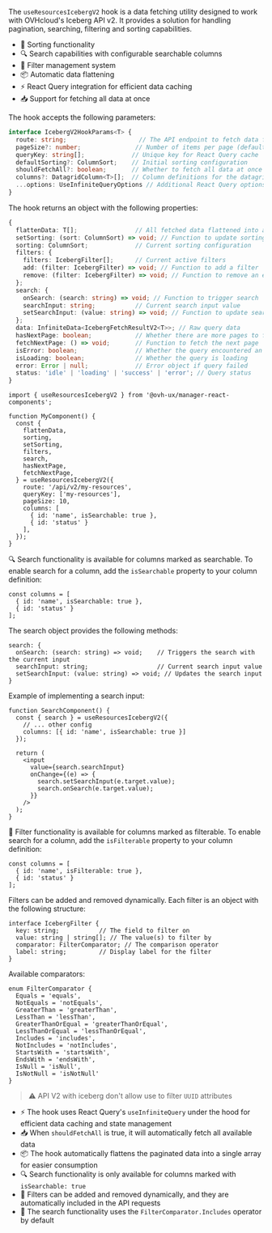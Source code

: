
<Meta title="Manager React Components/Hooks/useResourcesIcebergV2" />

<StorybookHeading label="Overview" level={2} />

The `useResourcesIcebergV2` hook is a data fetching utility designed to work with OVHcloud's Iceberg API v2. It provides a solution for handling pagination, searching, filtering and sorting capabilities.

<StorybookHeading label="Features" level={3} />

- 🔄 Sorting functionality
- 🔍 Search capabilities with configurable searchable columns
- 🎯 Filter management system
- 📦 Automatic data flattening
- ⚡ React Query integration for efficient data caching
- 📥 Support for fetching all data at once

<StorybookHeading label="Api" level={2} />

<StorybookHeading label="Parameters" level={3} />

The hook accepts the following parameters:

```typescript
interface IcebergV2HookParams<T> {
  route: string;                    // The API endpoint to fetch data from
  pageSize?: number;               // Number of items per page (default: from defaultPageSize)
  queryKey: string[];             // Unique key for React Query cache
  defaultSorting?: ColumnSort;    // Initial sorting configuration
  shouldFetchAll?: boolean;       // Whether to fetch all data at once
  columns?: DatagridColumn<T>[];  // Column definitions for the datagrid
  ...options: UseInfiniteQueryOptions // Additional React Query options
}
```

<StorybookHeading label="Return Value" level={3} />

The hook returns an object with the following properties:

```typescript
{
  flattenData: T[];                // All fetched data flattened into a single array
  setSorting: (sort: ColumnSort) => void; // Function to update sorting
  sorting: ColumnSort;             // Current sorting configuration
  filters: {
    filters: IcebergFilter[];      // Current active filters
    add: (filter: IcebergFilter) => void; // Function to add a filter
    remove: (filter: IcebergFilter) => void; // Function to remove an existing filter
  };
  search: {
    onSearch: (search: string) => void; // Function to trigger search
    searchInput: string;           // Current search input value
    setSearchInput: (value: string) => void; // Function to update search input
  };
  data: InfiniteData<IcebergFetchResultV2<T>>; // Raw query data
  hasNextPage: boolean;            // Whether there are more pages to fetch
  fetchNextPage: () => void;       // Function to fetch the next page
  isError: boolean;                // Whether the query encountered an error
  isLoading: boolean;              // Whether the query is loading
  error: Error | null;             // Error object if query failed
  status: 'idle' | 'loading' | 'success' | 'error'; // Query status
}
```

<StorybookHeading label="Example Usage" level={3} />

```tsx
import { useResourcesIcebergV2 } from '@ovh-ux/manager-react-components';

function MyComponent() {
  const {
    flattenData,
    sorting,
    setSorting,
    filters,
    search,
    hasNextPage,
    fetchNextPage,
  } = useResourcesIcebergV2({
    route: '/api/v2/my-resources',
    queryKey: ['my-resources'],
    pageSize: 10,
    columns: [
      { id: 'name', isSearchable: true },
      { id: 'status' }
    ],
  });
}
```

<StorybookHeading label="Search" level={4} />

🔍 Search functionality is available for columns marked as searchable. To enable search for a column, add the `isSearchable` property to your column definition:

```tsx
const columns = [
  { id: 'name', isSearchable: true },
  { id: 'status' }
];
```

The search object provides the following methods:
```tsx
search: {
  onSearch: (search: string) => void;    // Triggers the search with the current input
  searchInput: string;                   // Current search input value
  setSearchInput: (value: string) => void; // Updates the search input
}
```

Example of implementing a search input:
```tsx
function SearchComponent() {
  const { search } = useResourcesIcebergV2({
    // ... other config
    columns: [{ id: 'name', isSearchable: true }]
  });

  return (
    <input
      value={search.searchInput}
      onChange={(e) => {
        search.setSearchInput(e.target.value);
        search.onSearch(e.target.value);
      }}
    />
  );
}
```

<StorybookHeading label="Filters" level={4} />

🎯 Filter functionality is available for columns marked as filterable. To enable search for a column, add the `isFilterable` property to your column definition:

```tsx
const columns = [
  { id: 'name', isFilterable: true },
  { id: 'status' }
];
```

Filters can be added and removed dynamically. Each filter is an object with the following structure:

```tsx
interface IcebergFilter {
  key: string;           // The field to filter on
  value: string | string[]; // The value(s) to filter by
  comparator: FilterComparator; // The comparison operator
  label: string;         // Display label for the filter
}
```

Available comparators:
```tsx
enum FilterComparator {
  Equals = 'equals',
  NotEquals = 'notEquals',
  GreaterThan = 'greaterThan',
  LessThan = 'lessThan',
  GreaterThanOrEqual = 'greaterThanOrEqual',
  LessThanOrEqual = 'lessThanOrEqual',
  Includes = 'includes',
  NotIncludes = 'notIncludes',
  StartsWith = 'startsWith',
  EndsWith = 'endsWith',
  IsNull = 'isNull',
  IsNotNull = 'isNotNull'
}
```

> ⚠️ API V2 with iceberg don't allow use to filter `UUID` attributes

<StorybookHeading label="Notes" level={3} />

- ⚡ The hook uses React Query's `useInfiniteQuery` under the hood for efficient data caching and state management
- 📥 When `shouldFetchAll` is true, it will automatically fetch all available data
- 📦 The hook automatically flattens the paginated data into a single array for easier consumption
- 🔍 Search functionality is only available for columns marked with `isSearchable: true`
- 🎯 Filters can be added and removed dynamically, and they are automatically included in the API requests
- 🔄 The search functionality uses the `FilterComparator.Includes` operator by default
